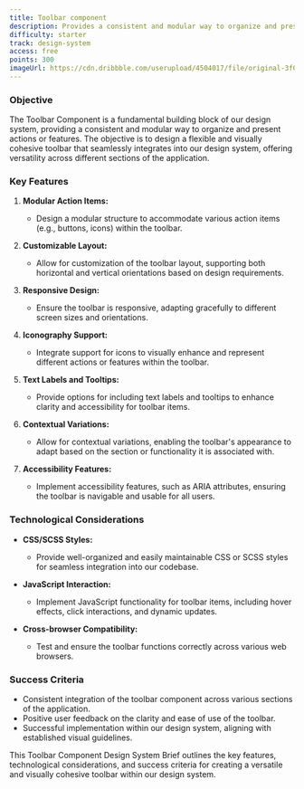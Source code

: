 ```yaml
---
title: Toolbar component
description: Provides a consistent and modular way to organize and present actions or features
difficulty: starter
track: design-system
access: free
points: 300
imageUrl: https://cdn.dribbble.com/userupload/4504017/file/original-3f06a1a1a343f6ba661331c1cc7395e6.png?resize=1504x1128
---
```


### Objective

The Toolbar Component is a fundamental building block of our design system, providing a consistent and modular way to organize and present actions or features. The objective is to design a flexible and visually cohesive toolbar that seamlessly integrates into our design system, offering versatility across different sections of the application.

### Key Features

1. **Modular Action Items:**

   - Design a modular structure to accommodate various action items (e.g., buttons, icons) within the toolbar.

2. **Customizable Layout:**

   - Allow for customization of the toolbar layout, supporting both horizontal and vertical orientations based on design requirements.

3. **Responsive Design:**

   - Ensure the toolbar is responsive, adapting gracefully to different screen sizes and orientations.

4. **Iconography Support:**

   - Integrate support for icons to visually enhance and represent different actions or features within the toolbar.

5. **Text Labels and Tooltips:**

   - Provide options for including text labels and tooltips to enhance clarity and accessibility for toolbar items.

6. **Contextual Variations:**

   - Allow for contextual variations, enabling the toolbar's appearance to adapt based on the section or functionality it is associated with.

7. **Accessibility Features:**
   - Implement accessibility features, such as ARIA attributes, ensuring the toolbar is navigable and usable for all users.

### Technological Considerations

- **CSS/SCSS Styles:**

  - Provide well-organized and easily maintainable CSS or SCSS styles for seamless integration into our codebase.

- **JavaScript Interaction:**

  - Implement JavaScript functionality for toolbar items, including hover effects, click interactions, and dynamic updates.

- **Cross-browser Compatibility:**
  - Test and ensure the toolbar functions correctly across various web browsers.

### Success Criteria

- Consistent integration of the toolbar component across various sections of the application.
- Positive user feedback on the clarity and ease of use of the toolbar.
- Successful implementation within our design system, aligning with established visual guidelines.

This Toolbar Component Design System Brief outlines the key features, technological considerations, and success criteria for creating a versatile and visually cohesive toolbar within our design system.
